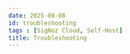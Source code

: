 ```yaml
---
date: 2025-08-08
id: troubleshooting
tags : [SigNoz Cloud, Self-Host]
title: Troubleshooting
---
```


<DocCardContainer>

<DocCard
    title="📄️ General FAQs"
    description="General FAQs about alerts management..."
    href="/docs/alerts-management/troubleshooting/faqs"
/>

<DocCard
    title="📄️ Alerts Firing Without Visible Threshold Breach"
    description="Troubleshooting steps for alerts that trigger without clear threshold breaches."
    href="/docs/alerts-management/troubleshooting/alerts-firing-without-visible-threshold-breach"
/>
</DocCardContainer>
